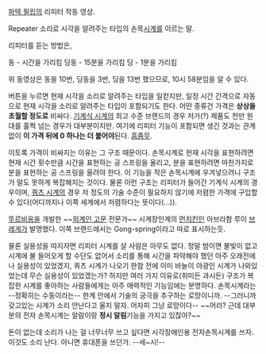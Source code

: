 {{{#!html
<object width="560" height="340"><param name="movie" value="http://www.youtube.com/v/CZxo-fXscxg&amp;hl=en_US&amp;fs=1?hd=1"></param><param name="allowFullScreen" value="true"></param><param name="allowscriptaccess" value="always"></param><embed src="http://www.youtube.com/v/CZxo-fXscxg&amp;hl=en_US&amp;fs=1?hd=1" type="application/x-shockwave-flash" allowscriptaccess="always" allowfullscreen="true" width="560" height="340"></embed></object>}}}
[[파텍 필립]]의 리피터 작동 영상.

Repeater
소리로 시각을 알려주는 타입의 손목[[시계]]를 이르는 말.

리피터를 듣는 방법은,

동 - 시간을 가리킴
딩동 - 15분을 가리킴
딩 - 1분을 가리킴

위 동영상은 동을 10번, 딩동을 3번, 딩을 13번 했으므로, 10시 58분임을 알 수 있다.

버튼을 누르면 현재 시각을 소리로 알려주는 타입을 일컫지만, 일정 시간 간격으로 자동으로 현재 시각을 소리로 알려주는 타입이 포함되기도 한다. 어떤 종류건 가격은 '''상상을 초월할 정도로''' 비싸다. [[기계식 시계]]의 최고 수준 브랜드의 경우 저가(?) 제품도 천만 원대를 훌쩍 넘는 경우가 대부분이지만. 여기에 리피터 기능이 포함되면 생긴 것과는 관계 없이 '''이 가격 뒤에 0 하나는 더 붙어야'''된다. [[흠좀무]].

이토록 가격이 비싸지는 이유는 그 구조 때문이다. 손목시계로 현재 시각을 표현하려면 현재 시간 횟수만큼 시간을 표현하는 공 스프링을 울리고, 분을 표현하려면 마찬가지로 분을 표현하는 공 스프링을 울려야 한다. 이 기능을 작은 손목시계에 우겨넣으려니 구조가 말도 못하게 복잡해지는 것이다. 물론 이런 구조는 리피터가 들어간 기계식 시계의 경우이며, [[쿼츠 시계]]의 경우 저 정도의 기술 수준이 필요하지 않기에 저렴한 가격에 구입할 수 있다(어디까지나 이쪽 세계에서 저렴하다는 뜻이다(...)).

[[뚜르비옹]]을 개발한 ~~[[외계인 고문]] 전문가~~ 시계장인계의 [[먼치킨]]인 아브라함 루이 [[브레게]]가 발명했다. 이쪽 브랜드에서는 Gong-spring이라고 따로 표시하는듯.

물론 실용성을 따지자면 리피터 시계를 살 사람은 아무도 없다. 정말 밤이면 불빛이 없고 시계에 불 들어오게 할 수단도 없어서 소리를 통해 시간을 파악해야 했던 아주 오래전에나 실용성이 있었겠지, 쿼츠 시계가 나오기 한참 전에 이미 바늘이 야광인 시계가 나와있었는데 무슨 실용성이 있었겠는가? 하지만 여러 가지 이유로(취미든 과시든) 구조가 복잡한 시계를 좋아하는 사람들에게는 아주 매력적인 기능임에는 분명하다. 손목시계라는 --정확히는 수동이라는-- 한계 안에서 기술의 궁극을 추구하는 로망이니까. --그러니까 갖고있는 시계가 소리 안난다고 울지 말자. 어차피 그냥 로망이다-- ~~어라? 근데 대부분의 전자 손목시계는 알람이랑 '''정시 알림'''기능을 가지고 있잖아?~~

돈이 없는데 소리가 나는 걸 너무너무 쓰고 싶다면 시각장애인용 전자손목시계를 쓰자. 이것도 소리 난다. 아니면 휴대폰을 쓰던가. --세~시!--
